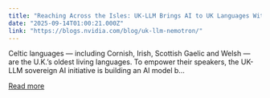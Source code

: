 ```yaml
---
title: "Reaching Across the Isles: UK-LLM Brings AI to UK Languages With NVIDIA Nemotron"
date: "2025-09-14T01:00:21.000Z"
link: "https://blogs.nvidia.com/blog/uk-llm-nemotron/"
---
```


Celtic languages — including Cornish, Irish, Scottish Gaelic and Welsh — are the U.K.’s oldest living languages. To empower their speakers, the UK-LLM sovereign AI initiative is building an AI model b...

[Read more](https://blogs.nvidia.com/blog/uk-llm-nemotron/)
